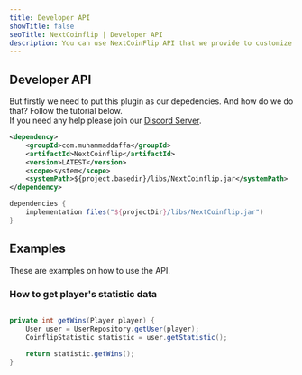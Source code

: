 ```yaml
---
title: Developer API
showTitle: false
seoTitle: NextCoinflip | Developer API
description: You can use NextCoinFlip API that we provide to customize to your likings!
---
```



## Developer API

But firstly we need to put this plugin as our depedencies. 
And how do we do that? Follow the tutorial below.<br/>
<Callout>If you need any help please join our [Discord Server](https://muhammaddaffa.com/discord).</Callout>

```xml tab="Maven"
<dependency>
    <groupId>com.muhammaddaffa</groupId>
    <artifactId>NextCoinflip</artifactId>
    <version>LATEST</version>
    <scope>system</scope>
    <systemPath>${project.basedir}/libs/NextCoinflip.jar</systemPath>
</dependency>
```

```groovy tab="Gradle"
dependencies {
    implementation files("${projectDir}/libs/NextCoinflip.jar")
}
```

## Examples
These are examples on how to use the API.

### How to get player's statistic data

```java

private int getWins(Player player) {
    User user = UserRepository.getUser(player);
    CoinflipStatistic statistic = user.getStatistic();
    
    return statistic.getWins();
}
```